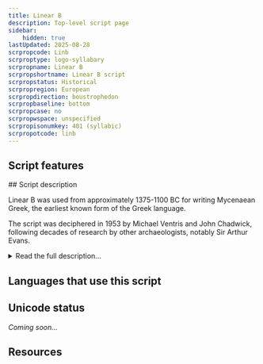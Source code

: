 ```yaml
---
title: Linear B
description: Top-level script page
sidebar:
    hidden: true
lastUpdated: 2025-08-28
scrpropcode: Linb
scrproptype: logo-syllabary
scrpropname: Linear B
scrpropshortname: Linear B script
scrpropstatus: Historical
scrpropregion: European
scrpropdirection: boustrophedon
scrpropbaseline: bottom
scrpropcase: no
scrpropwspace: unspecified
scrpropisonumkey: 401 (syllabic)
scrpropotcode: linb
---
```



## Script features

<ScriptInfo />
## Script description

Linear B was used from approximately 1375-1100 BC for writing Mycenaean Greek, the earliest known form of the Greek language.

The script was deciphered in 1953 by Michael Ventris and John Chadwick, following decades of research by other archaeologists, notably Sir Arthur  Evans.

<details>
<summary>Read the full description...</summary>Evans had established that Linear B was related to two other local scripts, Linear A, which has not yet been deciphered, and the later Cypriot syllabary.

Linear B consisted of approximately 200 signs, of which 87 are thought to represent phonetic syllables, and the remainder are thought to be logograms, with semantic value. The logograms generally represented items for trade, for example animals, grains or fabrics, and quanitities.

Extant examples of the script suggest that it was used primarily for recording transactions. To this end, five signs also existed for recording a decimal number system. The five signs represented the numbers 1, 10, 100, 1,000 and 10,000, and could be combined to create composite numbers. For example, the number 57 was represented by writing the 10 symbol five times and the 1 symbol seven times.
</details>

## Languages that use this script

<WsList script='Linb' wsMax='5' />

## Unicode status

_Coming soon..._

## Resources

<ScriptResources detailSummary='seemore' />

